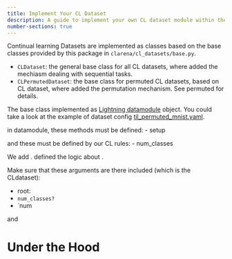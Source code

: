 ```yaml
---
title: Implement Your CL Dataset
description: A guide to implement your own CL dataset module within the framework of CLArena.
number-sections: true
---
```


Continual learning  Datasets are implemented as classes based on the base classes provided by this package in `clarena/cl_datasets/base.py`.

- `CLDataset`: the general base class for all CL datasets, where added the mechiasm dealing with sequential tasks.
- `CLPermutedDataset`: the base class for permuted CL datasets, based on CL dataset, where added the permutation mechanism. See permuted for details.


The base class implemented as [Lightning datamodule](https://lightning.ai/docs/pytorch/stable/data/datamodule.html) object.
You could take a look at the example of dataset config [til_permuted_mnist.yaml](https://github.com/pengxiang-wang/continual-learning-arena/blob/main/configs/data/til_permuted_mnist.yaml).

in datamodule, these methods must be defined:
- setup

and these must be defined by our CL rules:
- num_classes



We add . defined the logic about .




Make sure that these arguments are there included (which is the CLdataset):

- root:
- `num_classes?`
- `num

and


# Under the Hood









